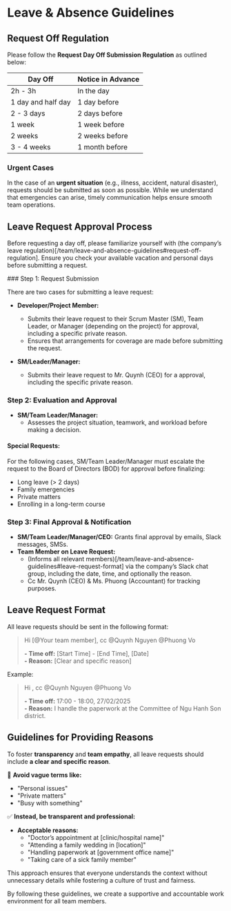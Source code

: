
# Leave & Absence Guidelines

## Request Off Regulation

Please follow the **Request Day Off Submission Regulation** as outlined below:

| **Day Off**        | **Notice in Advance** |
| ------------------ | --------------------- |
| 2h - 3h            | In the day            |
| 1 day and half day | 1 day before          |
| 2 - 3 days         | 2 days before         |
| 1 week             | 1 week before         |
| 2 weeks            | 2 weeks before        |
| 3 - 4 weeks        | 1 month before        |

### Urgent Cases

In the case of an **urgent situation** (e.g., illness, accident, natural disaster), requests should be submitted as soon as possible. While we understand that emergencies can arise, timely communication helps ensure smooth team operations.

## Leave Request Approval Process

Before requesting a day off, please familiarize yourself with (the company’s leave regulation)[/team/leave-and-absence-guidelines#request-off-regulation]. Ensure you check your available vacation and personal days before submitting a request.

<Steps>  
### Step 1: Request Submission

There are two cases for submitting a leave request:

- **Developer/Project Member:**

  - Submits their leave request to their Scrum Master (SM), Team Leader, or Manager (depending on the project) for approval, including a specific private reason.
  - Ensures that arrangements for coverage are made before submitting the request.

- **SM/Leader/Manager:**
  - Submits their leave request to Mr. Quynh (CEO) for a approval, including the specific private reason.

### Step 2: Evaluation and Approval

- **SM/Team Leader/Manager:**
  - Assesses the project situation, teamwork, and workload before making a decision.

#### Special Requests:

For the following cases, SM/Team Leader/Manager must escalate the request to the Board of Directors (BOD) for approval before finalizing:

- Long leave (> 2 days)
- Family emergencies
- Private matters
- Enrolling in a long-term course

### Step 3: Final Approval & Notification

- **SM/Team Leader/Manager/CEO:** Grants final approval by emails, Slack messages, SMSs.
- **Team Member on Leave Request:**
  - (Informs all relevant members)[/team/leave-and-absence-guidelines#leave-request-format] via the company’s Slack chat group, including the date, time, and optionally the reason.
  - Cc Mr. Quynh (CEO) & Ms. Phuong (Accountant) for tracking purposes.

</Steps>

## Leave Request Format

All leave requests should be sent in the following format:

> Hi [@Your team member], cc @Quynh Nguyen @Phuong Vo
>
> **- Time off:** [Start Time] - [End Time], [Date]  
> **- Reason:** [Clear and specific reason]

Example:

> Hi , cc @Quynh Nguyen @Phuong Vo
>
> **- Time off:** 17:00 - 18:00, 27/02/2025  
> **- Reason:** I handle the paperwork at the Committee of Ngu Hanh Son district.

## Guidelines for Providing Reasons

To foster **transparency** and **team empathy**, all leave requests should include **a clear and specific reason**.

🚫 **Avoid vague terms like:**

- "Personal issues"
- "Private matters"
- "Busy with something"

✅ **Instead, be transparent and professional:**

- **Acceptable reasons:**
  - "Doctor’s appointment at [clinic/hospital name]"
  - "Attending a family wedding in [location]"
  - "Handling paperwork at [government office name]"
  - "Taking care of a sick family member"

This approach ensures that everyone understands the context without unnecessary details while fostering a culture of trust and fairness.

By following these guidelines, we create a supportive and accountable work environment for all team members.
